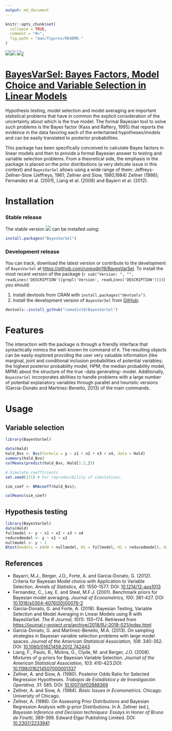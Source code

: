 ```yaml
---
output: md_document
---
```

```r
knitr::opts_chunk$set(
  collapse = TRUE,
  comment = "#>",
  fig.path = "man/figures/README-"
)
```

[![](https://www.r-pkg.org/badges/version/BayesVarSel)](https://cran.r-project.org/package=BayesVarSel/)[![](https://cranlogs.r-pkg.org/badges/BayesVarSel)](https://cran.r-project.org/package=BayesVarSel/) [![](https://cranlogs.r-pkg.org/badges/grand-total/BayesVarSel)/](https://cran.r-project.org/package=BayesVarSel/)

# [BayesVarSel: Bayes Factors, Model Choice and Variable Selection in Linear Models](https://github.com/comodin19/BayesVarSel/)

Hypothesis testing, model selection and model averaging are important statistical problems that have in common the explicit consideration of the uncertainty about which is the true model. The formal Bayesian tool to solve such problems is the Bayes factor (Kass and Raftery, 1995) that reports the evidence in the data favoring each of the entertained hypotheses/models and can be easily translated to posterior probabilities.

This package has been specifically conceived to calculate Bayes factors in linear models and then to provide a formal Bayesian answer to testing and variable selection problems. From a theoretical side, the emphasis in the package is placed on the prior distributions (a very delicate issue in this context) and `BayesVarSel` allows using a wide range of them: Jeffreys-Zellner-Siow (Jeffreys, 1961; Zellner and Siow, 1980,1984) Zellner (1986); Fernandez et al. (2001), Liang et al. (2008) and Bayarri et al. (2012).


# Installation

### Stable release
The stable version [![](https://www.r-pkg.org/badges/version/BayesVarSel)](https://cran.r-project.org/package=BayesVarSel/) can be installed using:

```r
install.packages("BayesVarSel")
```

### Development release
You can track, download the latest version or contribute to the development of `BayesVarSel` at [https://github.com/comodin19/BayesVarSel](https://github.com/comodin19/BayesVarSel/). To install the most recent version of the package (`r sub("Version: ", "", readLines('DESCRIPTION')[grepl('Version', readLines('DESCRIPTION'))])`) you should:

1. Install devtools from CRAN with `install.packages("devtools")`.
2. Install the development version of `BayesVarSel` from [GitHub](https://github.com/comodin19/BayesVarSel/):

```r
devtools::install_github("comodin19/BayesVarSel")
```

# Features
The interaction with the package is through a friendly interface that syntactically mimics the well-known lm command of `R`. The resulting objects can be easily explored providing the user very valuable information (like marginal, joint and conditional inclusion probabilities of potential variables; the highest posterior probability model, HPM; the median probability model, MPM) about the structure of the true -data generating- model. Additionally, `BayesVarSel` incorporates abilities to handle problems with a large number of potential explanatory variables through parallel and heuristic versions (Garcia-Donato and Martinez-Beneito, 2013) of the main commands.

# Usage

## Variable selection

```r
library(BayesVarSel)

data(Hald)
hald_Bvs <- Bvs(formula = y ~ x1 + x2 + x3 + x4, data = Hald)
summary(hald_Bvs)
colMeans(predict(hald_Bvs, Hald[1:2,]))

# Simulate coefficients
set.seed(171) # For reproducibility of simulations.

sim_coef <- BMAcoeff(hald_Bvs);

colMeans(sim_coef)
```

## Hypothesis testing

```r
library(BayesVarSel)
data(Hald)
fullmodel <- y ~ x1 + x2 + x3 + x4
reducedmodel <- y ~ x1 + x2
nullmodel <- y ~ 1
Btest(models = c(H0 = nullmodel, H1 = fullmodel, H2 = reducedmodel), data = Hald)
```

## References

- Bayarri, M.J., Berger, J.O., Forte, A. and Garcia-Donato, G. (2012). Criteria for Bayesian Model choice with Application to Variable Selection. *Annals of Statistics, 40*: 1550-1577. DOI: [10.1214/12-aos1013](https://www.dx.doi.org/10.1214/12-aos1013/)
- Fernandez, C., Ley, E. and Steel, M.F.J. (2001). Benchmark priors for Bayesian model averaging. *Journal of Econometrics, 100*: 381-427. DOI: [10.1016/s0304-4076(00)00076-2](https://www.dx.doi.org/10.1016/s0304-4076(00)00076-2/)
- Garcia-Donato, G. and Forte, A. (2018). Bayesian Testing, Variable Selection and Model Averaging in Linear Models using R with BayesVarSel. *The R Journal, 10*(1): 155–174. Retrieved from [https://journal.r-project.org/archive/2018/RJ-2018-021/index.html](https://journal.r-project.org/archive/2018/RJ-2018-021/index.html/)
- Garcia-Donato, G. and Martinez-Beneito, M.A. (2013). On sampling strategies in Bayesian variable selection problems with large model spaces. *Journal of the American Statistical Association, 108*: 340-352. DOI: [10.1080/01621459.2012.742443](https://www.dx.doi.org/10.1080/01621459.2012.742443/)
- Liang, F., Paulo, R., Molina, G., Clyde, M. and Berger, J.O. (2008). Mixtures of g-priors for Bayesian Variable Selection. *Journal of the American Statistical Association, 103*: 410-423.DOI: [10.1198/016214507000001337](https://www.dx.doi.org/10.1198/016214507000001337/)
- Zellner, A. and Siow, A. (1980). Posterior Odds Ratio for Selected Regression Hypotheses. *Trabajos de Estadística y de Investigación Operativa, 31*: 585. DOI: [10.1007/bf02888369](https://www.dx.doi.org/10.1007/bf02888369/)
- Zellner, A. and Siow, A. (1984). *Basic Issues in Econometrics*. Chicago: University of Chicago.
- Zellner, A. (1986). On Assessing Prior Distributions and Bayesian Regression Analysis with g-prior Distributions. In A. Zellner (ed.), *Bayesian Inference and Decision techniques: Essays in Honor of Bruno de Finetti*, 389-399. Edward Elgar Publishing Limited. DOI: [10.2307/2233941](https://www.dx.doi.org/10.2307/2233941/)
